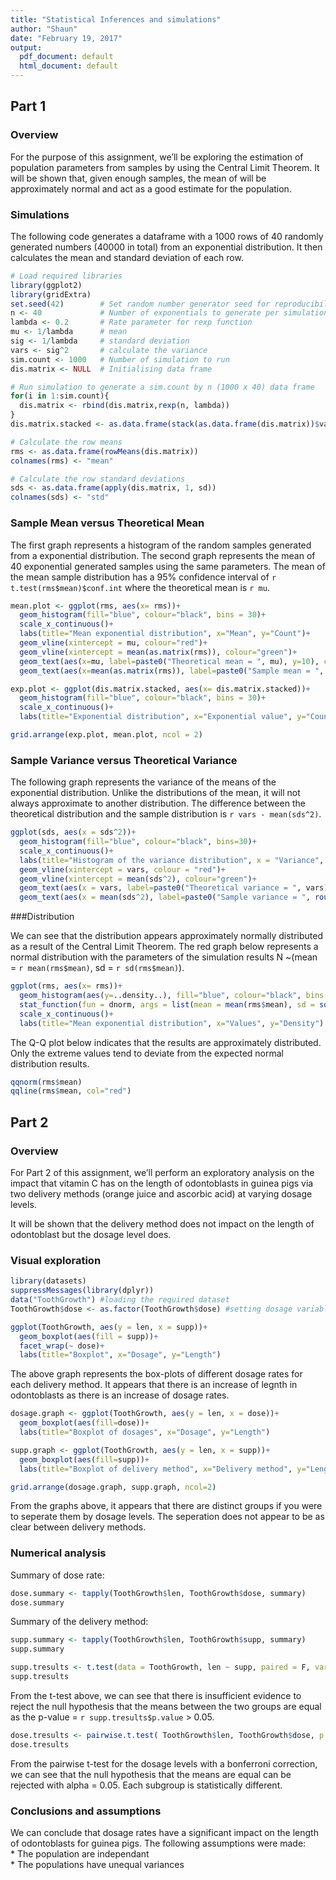 ```yaml
---
title: "Statistical Inferences and simulations"
author: "Shaun"
date: "February 19, 2017"
output:
  pdf_document: default
  html_document: default
---
```

## Part 1
### Overview
For the purpose of this assignment, we'll be exploring the estimation of population parameters from samples by using the Central Limit Theorem. It will be shown that, given enough samples, the mean of will be approximately normal and act as a good estimate for the population.

### Simulations
The following code generates a dataframe with a 1000 rows of 40 randomly generated numbers (40000 in total) from an exponential distribution.
It then calculates the mean and standard deviation of each row.

```r
# Load required libraries
library(ggplot2)
library(gridExtra)
set.seed(42)        # Set random number generator seed for reproducibility
n <- 40             # Number of exponentials to generate per simulation
lambda <- 0.2       # Rate parameter for rexp function
mu <- 1/lambda      # mean 
sig <- 1/lambda     # standard deviation
vars <- sig^2       # calculate the variance
sim.count <- 1000   # Number of simulation to run
dis.matrix <- NULL  # Initialising data frame

# Run simulation to generate a sim.count by n (1000 x 40) data frame 
for(i in 1:sim.count){
  dis.matrix <- rbind(dis.matrix,rexp(n, lambda))
}
dis.matrix.stacked <- as.data.frame(stack(as.data.frame(dis.matrix))$values)

# Calculate the row means
rms <- as.data.frame(rowMeans(dis.matrix))
colnames(rms) <- "mean"

# Calculate the row standard deviations
sds <- as.data.frame(apply(dis.matrix, 1, sd))
colnames(sds) <- "std"
```

### Sample Mean versus Theoretical Mean

The first graph represents a histogram of the random samples generated from a exponential distribution. 
The second graph represents the mean of 40 exponential generated samples using the same parameters.
The mean of the mean sample distribution has a 95% confidence interval of `r t.test(rms$mean)$conf.int` where the theoretical mean is `r mu`. 

```r
mean.plot <- ggplot(rms, aes(x= rms))+
  geom_histogram(fill="blue", colour="black", bins = 30)+
  scale_x_continuous()+
  labs(title="Mean exponential distribution", x="Mean", y="Count")+
  geom_vline(xintercept = mu, colour="red")+
  geom_vline(xintercept = mean(as.matrix(rms)), colour="green")+
  geom_text(aes(x=mu, label=paste0("Theoretical mean = ", mu), y=10), colour="red")+
  geom_text(aes(x=mean(as.matrix(rms)), label=paste0("Sample mean = ", round(mean(as.matrix(rms)),2)), y=30), colour="green")

exp.plot <- ggplot(dis.matrix.stacked, aes(x= dis.matrix.stacked))+
  geom_histogram(fill="blue", colour="black", bins = 30)+
  scale_x_continuous()+
  labs(title="Exponential distribution", x="Exponential value", y="Count")

grid.arrange(exp.plot, mean.plot, ncol = 2)
```

### Sample Variance versus Theoretical Variance

The following graph represents the variance of the means of the exponential distribution.
Unlike the distributions of the mean, it will not always approximate to another distribution.
The difference between the theoretical distribution and the sample distribution is `r vars - mean(sds^2)`.

```r
ggplot(sds, aes(x = sds^2))+
  geom_histogram(fill="blue", colour="black", bins=30)+
  scale_x_continuous()+
  labs(title="Histogram of the variance distribution", x = "Variance", y = "Count")+
  geom_vline(xintercept = vars, colour = "red")+
  geom_vline(xintercept = mean(sds^2), colour="green")+
  geom_text(aes(x = vars, label=paste0("Theoretical variance = ", vars), y=10), colour="red")+
  geom_text(aes(x = mean(sds^2), label=paste0("Sample variance = ", round(mean(sds^2),2)), y=30), colour="green")
```

###Distribution

We can see that the distribution appears approximately normally distributed as a result of the Central Limit Theorem.
The red graph below represents a normal distribution with the parameters of the simulation results N ~(mean = `r mean(rms$mean)`, sd = `r sd(rms$mean)`).

```r
ggplot(rms, aes(x= rms))+
  geom_histogram(aes(y=..density..), fill="blue", colour="black", bins = 30)+
  stat_function(fun = dnorm, args = list(mean = mean(rms$mean), sd = sd(rms$mean)), lwd = 2, col = 'red')+
  scale_x_continuous()+
  labs(title="Mean exponential distribution", x="Values", y="Density")
```

The Q-Q plot below indicates that the results are approximately distributed. Only the extreme values tend to deviate from 
the expected normal distribution results.
```r
qqnorm(rms$mean)
qqline(rms$mean, col="red")
```


## Part 2
### Overview
For Part 2 of this assignment, we'll perform an exploratory analysis on the impact that vitamin C has on the length of odontoblasts in guinea pigs via two delivery methods (orange juice and ascorbic acid) at varying dosage levels.

It will be shown that the delivery method does not impact on the length of odontoblast but the dosage level does.

### Visual exploration

```r
library(datasets)
suppressMessages(library(dplyr))
data("ToothGrowth") #loading the required dataset
ToothGrowth$dose <- as.factor(ToothGrowth$dose) #setting dosage variable to factor

ggplot(ToothGrowth, aes(y = len, x = supp))+
  geom_boxplot(aes(fill = supp))+ 
  facet_wrap(~ dose)+
  labs(title="Boxplot", x="Dosage", y="Length")
```

The above graph represents the box-plots of different dosage rates for each delivery method.
It appears that there is an increase of legnth in odontoblasts as there is an increase of dosage rates.

```r
dosage.graph <- ggplot(ToothGrowth, aes(y = len, x = dose))+
  geom_boxplot(aes(fill=dose))+
  labs(title="Boxplot of dosages", x="Dosage", y="Length")

supp.graph <- ggplot(ToothGrowth, aes(y = len, x = supp))+
  geom_boxplot(aes(fill=supp))+
  labs(title="Boxplot of delivery method", x="Delivery method", y="Length")

grid.arrange(dosage.graph, supp.graph, ncol=2)
```

From the graphs above, it appears that there are distinct groups if you were to seperate them by dosage levels. The seperation does not appear to be as clear between delivery methods.

### Numerical analysis
Summary of dose rate:
```r
dose.summary <- tapply(ToothGrowth$len, ToothGrowth$dose, summary)
dose.summary
```


Summary of the delivery method:
```r
supp.summary <- tapply(ToothGrowth$len, ToothGrowth$supp, summary)
supp.summary
```

```r
supp.tresults <- t.test(data = ToothGrowth, len ~ supp, paired = F, var.equal = F)
supp.tresults
```

From the t-test above, we can see that there is insufficient evidence to reject the null hypothesis that the means between the two groups are equal as the p-value = `r supp.tresults$p.value` > 0.05.
```r
dose.tresults <- pairwise.t.test( ToothGrowth$len, ToothGrowth$dose, p.adj = "bonf", paired = F, pool.sd = F)
dose.tresults
```

From the pairwise t-test for the dosage levels with a bonferroni correction, we can see that the null hypothesis that the means are equal can be rejected with alpha = 0.05. Each subgroup is statistically different.

### Conclusions and assumptions

We can conclude that dosage rates have a significant impact on the length of odontoblasts for guinea pigs.
The following assumptions were made:  
* The population are independant  
* The populations have unequal variances
